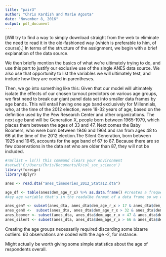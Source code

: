 ---
title: "pair3"
author: "Chris Kardish and Marie Agosta"
date: "November 8, 2016"
output: pdf_document
---

[Will try to find a way to simply download straight from the web to eliminate the need to read it in the old-fashioned way (which is preferable to him, of course).] 
In terms of the structure of the assignment, we begin with a brief explanation of the data source.

We then briefly mention the basics of what we're ultimately trying to do, and use this part to justify our exclusive use of the single ANES data source. We also use that opportunity to list the variables we will ultimately test, and include how they are coded in parentheses.

Then, we go into something like this:
Given that our model will ultimately isolate the effects of our chosen turnout predictors on various age groups, we first need to break our giant panel data set into smaller data frames by age bands. This will entail having one age band exclusively for Millennials, who, at the time of the 2012 election, were 18-32 years of age, based on the definition used by the Pew Research Center and other organizations. The next age band will be Generation X, people born between 1965-1979, which places them between the ages of 33 and 47. Next comes the Baby Boomers, who were born between 1946 and 1964 and ran from ages 48 to 66 at the time of the 2012 election.The Silent Generation, born between 1925 and 1945, accounts for the age band of 67 to 87. Because there are so few observations in the data set who are older than 87, they will not be included.
```{r}
#rm(list = ls()) this command clears your environment
#setwd('C:/Users/Chris/Documents/R/col_soc_science')
library(foreign)
library(dplyr)

anes <- read.dta("anes_timeseries_2012_Stata12.dta")

age_df <- table(anes$dem_age_r_x) %>% as.data.frame() #creates a frequency table of the 
#key age variable that's in the readalbe format of a data frame so we can get a sense of what the data looks like.

anes_genY <- subset(anes_dta, anes_dta$dem_age_r_x > 17 & anes_dta$dem_age_r_x < 33) #creates Millennial subset
anes_genX <-  subset(anes_dta, anes_dta$dem_age_r_x > 32 & anes_dta$dem_age_r_x < 48) #creates Generation X subset
anes_boomer <- subset(anes_dta, anes_dta$dem_age_r_x > 47 & anes_dta$dem_age_r_x < 67) #creates Baby Boomer subset
anes_silent <- subset(anes_dta, anes_dta$dem_age_r_x > 66 & anes_dta$dem_age_r_x < 88) #creates Silent Generation subset


```

Creating the age groups necessarily required discarding some bizarre outliers. 60 observations are coded with the age -2, for instance. 

Might actually be worth giving some simple statistics about the age of respondents overall. 
